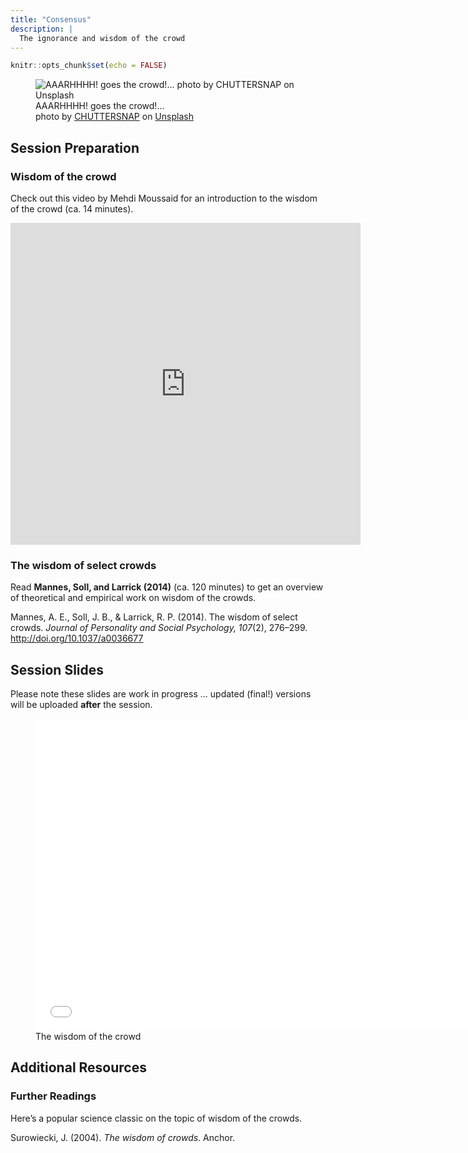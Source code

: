 ```yaml
---
title: "Consensus"
description: |
  The ignorance and wisdom of the crowd
---
```


```r
knitr::opts_chunk$set(echo = FALSE)
```

![AAARHHHH! goes the crowd!... <br> <span>photo by <a href="https://unsplash.com/@chuttersnap?utm_source=unsplash&amp;utm_medium=referral&amp;utm_content=creditCopyText">CHUTTERSNAP</a> on <a href="https://unsplash.com/s/photos/crowd?utm_source=unsplash&amp;utm_medium=referral&amp;utm_content=creditCopyText">Unsplash</a></span>](photos/chuttersnap-gDDas5_ALRw-unsplash.jpg)

## Session Preparation

### Wisdom of the crowd

Check out this video by Mehdi Moussaid for an introduction to the wisdom of the crowd (ca. 14 minutes). 

<iframe width="560" height="515" src="https://www.youtube.com/embed/cWTn73BZs8c" title="YouTube video player" frameborder="0" allow="accelerometer; autoplay; clipboard-write; encrypted-media; gyroscope; picture-in-picture" allowfullscreen></iframe>

### The wisdom of select crowds

Read **Mannes, Soll, and Larrick (2014)** (ca. 120 minutes) to get an overview of theoretical and empirical work on wisdom of the crowds.

Mannes, A. E., Soll, J. B., & Larrick, R. P. (2014). The wisdom of select crowds. *Journal of Personality and Social Psychology, 107*(2), 276–299. [http://doi.org/10.1037/a0036677](https://github.com/matarui/ebdm/raw/main/docs/literature/Mannes_2014_JPSP.pdf)

## Session Slides

Please note these slides are work in progress ... updated (final!) versions will be uploaded **after** the session. 

![The wisdom of the crowd](presentations/EBDM_session4.pdf){width=700px height=500px}

## Additional Resources 

### Further Readings

Here's a popular science classic on the topic of wisdom of the crowds. 

Surowiecki, J. (2004). *The wisdom of crowds*. Anchor.

